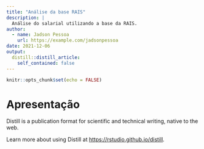 ```yaml
---
title: "Análise da base RAIS"
description: |
  Análise do salarial utilizando a base da RAIS.
author:
  - name: Jadson Pessoa
    url: https://example.com/jadsonpessoa
date: 2021-12-06
output:
  distill::distill_article:
    self_contained: false
---
```


```r
knitr::opts_chunk$set(echo = FALSE)
```

# Apresentação

Distill is a publication format for scientific and technical writing, native to the web.

Learn more about using Distill at <https://rstudio.github.io/distill>.
